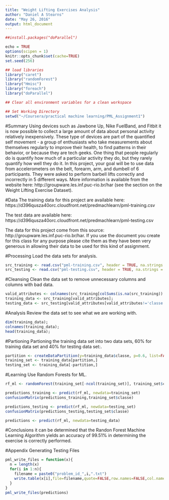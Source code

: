 ---
title: "Weight Lifting Exercises Analysis"
author: "Daniel A Stearns"
date: "May 26, 2016"
output: html_document
---

```{r setup, include=FALSE}
##install.packages("doParallel")

echo = TRUE
options(scipen = 1)  
knitr::opts_chunk$set(cache=TRUE)
set.seed(256)

## load libraries
library("caret")
library("randomForest")
library("Hmisc")
library("foreach")
library("doParallel")

## Clear all environment variables for a clean workspace

## Set Working Directory
setwd("~/Coursera/practical machine learning/PML_Assignment1")

```
#Summary
Using devices such as Jawbone Up, Nike FuelBand, and Fitbit it is now possible to collect a large amount of data about personal activity relatively inexpensively. These type of devices are part of the quantified self movement - a group of enthusiasts who take measurements about themselves regularly to improve their health, to find patterns in their behavior, or because they are tech geeks. One thing that people regularly do is quantify how much of a particular activity they do, but they rarely quantify how well they do it. In this project, your goal will be to use data from accelerometers on the belt, forearm, arm, and dumbell of 6 participants. They were asked to perform barbell lifts correctly and incorrectly in 5 different ways. More information is available from the website here: http://groupware.les.inf.puc-rio.br/har (see the section on the Weight Lifting Exercise Dataset).

#Data
The training data for this project are available here:
https://d396qusza40orc.cloudfront.net/predmachlearn/pml-training.csv

The test data are available here:
https://d396qusza40orc.cloudfront.net/predmachlearn/pml-testing.csv

The data for this project come from this source: http://groupware.les.inf.puc-rio.br/har. If you use the document you create for this class for any purpose please cite them as they have been very generous in allowing their data to be used for this kind of assignment.

#Processing
Load the data sets for analysis.
```{r}
src_training <- read.csv("pml-training.csv", header = TRUE, na.strings = c("NA", "", "#DIV/0!"));
src_testing <- read.csv("pml-testing.csv", header = TRUE, na.strings = c("NA", "", "#DIV/0!"));
```

#Cleansing
Clean the data set to remove unnecessary columns and columns with bad data.
```{r}
valid_attributes <- colnames(src_training[colSums(is.na(src_training)) == 0])[-(1:7)];
training_data <- src_training[valid_attributes];
testing_data <- src_testing[valid_attributes[valid_attributes!='classe']];
```

#Analysis
Review the data set to see what we are working with.
```{r}
dim(training_data);
colnames(training_data);
head(training_data);

```

#Partioning
Partioning the training data set into two data sets, 60% for training data set  and 40% for testing data set:.
```{r}
partition <- createDataPartition(y=training_data$classe, p=0.6, list=FALSE )
training_set <- training_data[partition,]
testing_set <- training_data[-partition,]
```

#Learning
Use Random Forests for ML.
```{r}
rf_ml <- randomForest(training_set[-ncol(training_set)], training_set$classe)

predictions_training <- predict(rf_ml, newdata=training_set)
confusionMatrix(predictions_training,training_set$classe)

predictions_testing <- predict(rf_ml, newdata=testing_set)
confusionMatrix(predictions_testing,testing_set$classe)

predictions <- predict(rf_ml, newdata=testing_data)
```

#Conclusions
it can be determined that the Randon Forest Machine Learning Algorithm yields an accuracy of 99.51% in determining the exercise is correctly performed.

#Appendix
Generating Testing Files 
```{r}
pml_write_files = function(x){
  n = length(x)
  for(i in 1:n){
    filename = paste0("problem_id_",i,".txt")
    write.table(x[i],file=filename,quote=FALSE,row.names=FALSE,col.names=FALSE)
  }
}
pml_write_files(predictions)
```